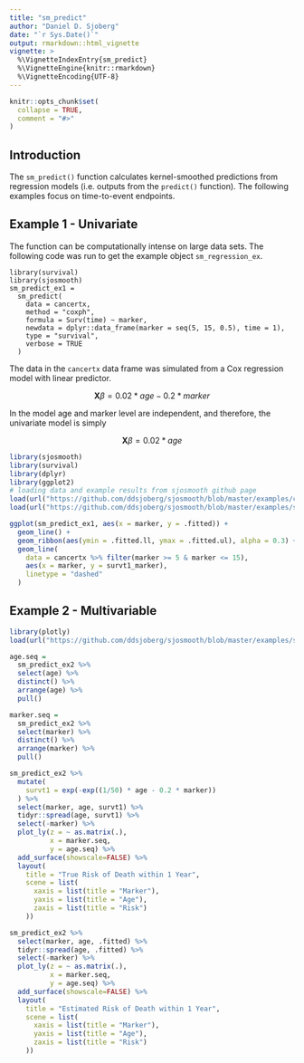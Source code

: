 ```yaml
---
title: "sm_predict"
author: "Daniel D. Sjoberg"
date: "`r Sys.Date()`"
output: rmarkdown::html_vignette
vignette: >
  %\VignetteIndexEntry{sm_predict}
  %\VignetteEngine{knitr::rmarkdown}
  %\VignetteEncoding{UTF-8}
---
```


```r
knitr::opts_chunk$set(
  collapse = TRUE,
  comment = "#>"
)
```

## Introduction

The `sm_predict()` function calculates kernel-smoothed predictions from regression models (i.e. outputs from the `predict()` function).  The following examples focus on time-to-event endpoints.

## Example 1 - Univariate

The function can be computationally intense on large data sets.  The following code was run to get the example object `sm_regression_ex`.

```
library(survival)
library(sjosmooth)
sm_predict_ex1 =
  sm_predict(
    data = cancertx,
    method = "coxph",
    formula = Surv(time) ~ marker,
    newdata = dplyr::data_frame(marker = seq(5, 15, 0.5), time = 1),
    type = "survival",
    verbose = TRUE
  )
```

The data in the `cancertx` data frame was simulated from a Cox regression model with linear predictor.  

$$
\textbf{X}\beta = 0.02 * age - 0.2 * marker
$$

In the model age and marker level are independent, and therefore, the univariate model is simply

$$
\textbf{X}\beta = 0.02 * age
$$


```r
library(sjosmooth)
library(survival)
library(dplyr)
library(ggplot2)
# loading data and example results from sjosmooth github page
load(url("https://github.com/ddsjoberg/sjosmooth/blob/master/examples/cancertx.rda?raw=true"))
load(url("https://github.com/ddsjoberg/sjosmooth/blob/master/examples/sm_predict_ex1.rda?raw=true"))

ggplot(sm_predict_ex1, aes(x = marker, y = .fitted)) +
  geom_line() +
  geom_ribbon(aes(ymin = .fitted.ll, ymax = .fitted.ul), alpha = 0.3) +
  geom_line(
    data = cancertx %>% filter(marker >= 5 & marker <= 15),
    aes(x = marker, y = survt1_marker),
    linetype = "dashed"
  )
```


## Example 2 - Multivariable

```r
library(plotly)
load(url("https://github.com/ddsjoberg/sjosmooth/blob/master/examples/sm_predict_ex2.rda?raw=true"))

age.seq =
  sm_predict_ex2 %>%
  select(age) %>%
  distinct() %>%
  arrange(age) %>%
  pull()

marker.seq =
  sm_predict_ex2 %>%
  select(marker) %>%
  distinct() %>%
  arrange(marker) %>%
  pull()

sm_predict_ex2 %>%
  mutate(
    survt1 = exp(-exp((1/50) * age - 0.2 * marker))
  ) %>%
  select(marker, age, survt1) %>%
  tidyr::spread(age, survt1) %>%
  select(-marker) %>%
  plot_ly(z = ~ as.matrix(.),
          x = marker.seq,
          y = age.seq) %>%
  add_surface(showscale=FALSE) %>%
  layout(
    title = "True Risk of Death within 1 Year",
    scene = list(
      xaxis = list(title = "Marker"),
      yaxis = list(title = "Age"),
      zaxis = list(title = "Risk")
    ))

sm_predict_ex2 %>%
  select(marker, age, .fitted) %>%
  tidyr::spread(age, .fitted) %>%
  select(-marker) %>%
  plot_ly(z = ~ as.matrix(.),
          x = marker.seq,
          y = age.seq) %>%
  add_surface(showscale=FALSE) %>%
  layout(
    title = "Estimated Risk of Death within 1 Year",
    scene = list(
      xaxis = list(title = "Marker"),
      yaxis = list(title = "Age"),
      zaxis = list(title = "Risk")
    ))
```
